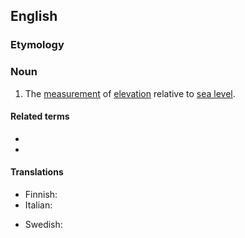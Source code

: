 ==English==

===Etymology===
{{confix|en|hypso|metry}}

===Noun===
{{en-noun|-}}

# The [[measurement]] of [[elevation]] relative to [[sea level]].

====Related terms====
* {{l|en|hypsometric}}
* {{l|en|hypsometer}}

====Translations====
{{trans-top|measurement of elevation relative to sea level}}
* Finnish: {{t|fi|hypsometria}}
* Italian: {{t|it|ipsometria|f}}
{{trans-mid}}
* Swedish: {{t|sv|hypsometri|c}}
{{trans-bottom}}